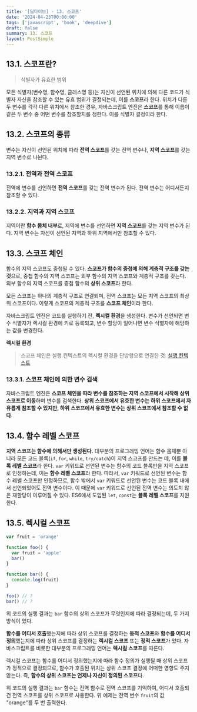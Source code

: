 ```yaml
---
title: '[딥다이브] - 13. 스코프'
date: '2024-04-23T00:00:00'
tags: ['javascript', 'book', 'deepdive']
draft: false
summary: 13. 스코프
layout: PostSimple
---
```


## 13.1. 스코프란?

> 식별자가 유효한 범위

모든 식별자(변수명, 함수명, 클래스명 등)는 자신이 선언된 위치에 의해 다른 코드가 식별자 자신을 참조할 수 있는 유효 범위가 결정되는데, 이를 **스코프**라 한다. 위치가 다른 두 변수를 각각 다른 위치에서 참조한 경우, 자바스크립트 엔진은 **스코프**를 통해 이름이 같은 두 변수 중 어떤 변수를 참조할지를 정한다. 이를 식별자 결정이라 한다.

## 13.2. 스코프의 종류

변수는 자신이 선언된 위치에 따라 **전역 스코프**를 갖는 전역 변수나, **지역 스코프**를 갖는 지역 변수로 나뉜다.

### 13.2.1. 전역과 전역 스코프

전역에 변수를 선언하면 **전역 스코프**를 갖는 전역 변수가 된다. 전역 변수는 어디서든지 참조할 수 있다.

### 13.2.2. 지역과 지역 스코프

지역이란 **함수 몸체 내부**로, 지역에 변수를 선언하면 **지역 스코프**를 갖는 지역 변수가 된다. 지역 변수는 자신이 선언된 지역과 하위 지역에서만 참조할 수 있다.

## 13.3. 스코프 체인

함수의 지역 스코프도 중첩될 수 있다. **스코프가 함수의 중첩에 의해 계층적 구조를 갖는 것**으로, 중첩 함수의 지역 스코프는 외부 함수의 지역 스코프와 계층적 구조를 갖는다. 외부 함수의 지역 스코프를 중첩 함수의 **상위 스코프**라 한다.

모든 스코프는 하나의 계층적 구조로 연결되며, 전역 스코프는 모든 지역 스코프의 최상위 스코프이다. 이렇게 스코프의 계층적 구조를 **스코프 체인**이라 한다.

자바스크립트 엔진은 코드를 실행하기 전, **렉시컬 환경**을 생성한다. 변수가 선언되면 변수 식별자가 렉시컬 환경에 키로 등록되고, 변수 할당이 일어나면 변수 식별자에 해당하는 값을 변경한다.

**렉시컬 환경**

> 스코프 체인은 실행 컨텍스트의 렉시컬 환경을 단방향으로 연결한 것. [실행 컨텍스트](https://94sssh-code.vercel.app/blog/%EB%94%A5%EB%8B%A4%EC%9D%B4%EB%B8%8C_23_%EC%8B%A4%ED%96%89_%EC%BB%A8%ED%85%8D%EC%8A%A4%ED%8A%B8#233-%EC%8B%A4%ED%96%89-%EC%BB%A8%ED%85%8D%EC%8A%A4%ED%8A%B8%EC%9D%98-%EC%97%AD%ED%95%A0)

### 13.3.1. 스코프 체인에 의한 변수 검색

자바스크립트 엔진은 **스코프 체인을 따라 변수를 참조하는 지역 스코프에서 시작해 상위 스코프로 이동**하며 변수를 검색한다. **상위 스코프에서 유효한 변수는 하위 스코프에서 자유롭게 참조할 수 있지만, 하위 스코프에서 유효한 변수는 상위 스코프에서 참조할 수 없다**.

## 13.4. 함수 레벨 스코프

**지역 스코프는 함수에 의해서만 생성된다.** 대부분의 프로그래밍 언어는 함수 몸체뿐 아니라 모든 코드 블록(`if`, `for`, `while`, `try/catch`)이 지역 스코프를 만드는 데, 이를 **블록 레벨 스코프**라 한다. `var` 키워드로 선언된 변수는 함수의 코드 블록만을 지역 스코프로 인정하는데, 이는 **함수 레벨 스코프**라 한다. 따라서, `var` 키워드로 선언된 변수는 함수 레벨 스코프만 인정하므로, 함수 밖에서 `var` 키워드로 선언된 변수는 코드 블록 내에서 선언되었어도 전역 변수이다. 이 때문에 `var` 키워드로 선언된 전역 변수는 의도치 않은 재할당이 이루어질 수 있다. ES6에서 도입된 `let`, `const`는 **블록 레벨 스코프**를 지원한다.

## 13.5. 렉시컬 스코프

```js
var fruit = 'orange'

function foo() {
  var fruit = 'apple'
  bar()
}

function bar() {
  console.log(fruit)
}

foo() // ?
bar() // ?
```

위 코드의 실행 결과는 `bar` 함수의 상위 스코프가 무엇인지에 따라 결정되는데, 두 가지 방식이 있다.

**함수를 어디서 호출**했는지에 따라 상위 스코프를 결정하는 **동적 스코프**와 **함수를 어디서 정의**했는지에 따라 상위 스코프를 결정하는 **렉시컬 스코프** 또는 **정적 스코프**가 있다. 자바스크립트를 비롯한 대부분의 프로그래밍 언어는 **렉시컬 스코프**를 따른다.

렉시컬 스코프는 함수를 어디서 정의했는지에 따라 함수 정의가 실행될 때 상위 스코프가 정적으로 결정되므로, 함수가 호출된 위치는 상위 스코프 결정에 어떠한 영향도 주지 않는다. 즉, **함수의 상위 스코프는 언제나 자신이 정의된 스코프**다.

위 코드의 실행 결과는 `bar` 함수는 전역 함수로 전역 스코프를 기억하여, 어디서 호출되건 전역 스코프를 상위 스코프로 사용한다. 위 예제는 전역 변수 `fruit`의 값 "orange"를 두 번 출력한다.
